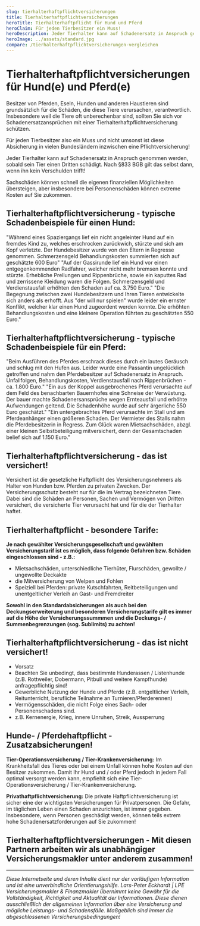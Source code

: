 ```yaml
---
slug: tierhalterhaftpflichtversicherungen
title: Tierhalterhaftpflichtversicherungen
heroTitle: Tierhalterhaftpflicht für Hund und Pferd
heroClaim: Für jeden Tierbesitzer ein Muss!
heroDescription: Jeder Tierhalter kann auf Schadenersatz in Anspruch genommen werden, sobald sein Tier einen Dritten schädigt. Nach §833 BGB gilt das selbst dann, wenn ihn kein Verschulden trifft! Sachschäden können schnell die eigenen finanziellen Möglichkeiten übersteigen, aber insbesondere bei Personenschäden können extreme Kosten auf Sie zukommen.
heroImage: ../assets/standard.jpg
compare: /tierhalterhaftpflichtversicherungen-vergleichen
---
```


<ProvenExpert />

# Tierhalterhaftpflichtversicherungen für Hund(e) und Pferd(e)

Besitzer von Pferden, Eseln, Hunden und anderen Haustieren sind grundsätzlich für die Schäden, die diese Tiere verursachen, verantwortlich. Insbesondere weil die Tiere oft unberechenbar sind, sollten Sie sich vor Schadenersatzansprüchen mit einer Tierhalterhaftpflichtversicherung schützen.

Für jeden Tierbesitzer also ein Muss und nicht umsonst ist diese Absicherung in vielen Bundesländern inzwischen eine Pflichtversicherung!

Jeder Tierhalter kann auf Schadenersatz in Anspruch genommen werden, sobald sein Tier einen Dritten schädigt. Nach §833 BGB gilt das selbst dann, wenn ihn kein Verschulden trifft! 

Sachschäden können schnell die eigenen finanziellen Möglichkeiten übersteigen, aber insbesondere bei Personenschäden können extreme Kosten auf Sie zukommen.

## Tierhalterhaftpflichtversicherung - typische Schadenbeispiele für einen Hund:

<ExamplesBox>
	<Example title="Herumlaufender Hund!" number="01">
		"Während eines Spaziergangs lief ein nicht angeleinter Hund auf ein fremdes Kind zu, welches erschrocken zurückwich, stürzte und sich am Kopf verletzte. Der Hundebesitzer wurde von den Eltern in Regresse genommen. Schmerzensgeld Behandlungskosten summierten sich auf geschätzte 600 Euro"
	</Example>
    <Example title="Gefährliche Gassirunde!" number="02">
		"Auf der Gassirunde lief ein Hund vor einen entgegenkommenden Radfahrer, welcher nicht mehr bremsen konnte und stürzte. Erhebliche Prellungen und Rippenbrüche, sowie ein kaputtes Rad und zerrissene Kleidung waren die Folgen. Schmerzensgeld und Verdienstausfall erhöhten den Schaden auf ca. 3.750 Euro."
	</Example>
    <Example title="Der will doch nur spielen!" number="03">
		"Die Begegnung zwischen zwei Hundebesitzern und Ihren Tieren entwickelte sich anders als erhofft. Aus "der will nur spielen" wurde leider ein ernster Konflikt, welcher klar einen Hund zugeordent werden konnte. Die erhöhten Behandlungskosten und eine kleinere Operation  führten zu geschätzten 550 Euro."
	</Example>
  </ExamplesBox>

## Tierhalterhaftpflichtversicherung - typische Schadenbeispiele für ein Pferd:

<ExamplesBox>
	<Example title="Ein Pferd schlägt aus!" number="01">
		"Beim Ausführen des Pferdes erschrack dieses durch ein lautes Geräusch und schlug mit den Hufen aus. Leider wurde eine Passantin ungelücklich getroffen und nahm den Pferdebesitzer auf Schadenersatz in Anspruch. Unfallfolgen, Behandlungskosten, Verdienstausfall nach Rippenbrüchen - ca. 1.800 Euro."
	</Example>
    <Example title="Der Flurschaden!" number="02">
		"Ein aus der Koppel ausgebrochenes Pferd verursachte auf dem Feld des benachbarten Bauernhofes eine Schneise der Verwüstung. Der bauer machte Schadenersansprüche wegen Ernteausfall und erhöhte Aufwendungen geltend. Die Schadenhöhe wurde auf sehr ärgerliche 550 Euro geschätzt."
	</Example>
    <Example title="Mietsachschaden Stall!" number="03">
		"Ein untergebrachtes Pferd verursachte im Stall und am Pferdeanhänger einen größeren Schaden. Der Vermieter des Stalls nahm die Pferdebesitzerin in Regress. Zum Glück waren Mietsachschäden, abzgl. einer kleinen Selbstbeteiligung mitversichert, denn der Gesamtschaden belief sich auf 1.150 Euro."
	</Example>
  </ExamplesBox>

<ContactAndCompareBox />

## Tierhalterhaftpflichtversicherung - das ist versichert!

Versichert ist die gesetzliche Haftpflicht des Versicherungsnehmers als Halter von Hunden bzw. Pferden zu privaten Zwecken. Der Versicherungsschutz besteht nur für die im Vertrag bezeichneten Tiere.
Dabei sind die Schäden an Personen, Sachen und Vermögen von Dritten versichert, die versicherte Tier verursacht hat und für die der Tierhalter haftet.

## Tierhalterhaftpflicht - besondere Tarife:

**Je nach gewählter Versicherungsgesellschaft und gewähltem Versicherungstarif ist es möglich, dass folgende Gefahren bzw. Schäden eingeschlossen sind - z.B.:**

- Mietsachschäden, unterschiedliche Tierhüter, Flurschäden, gewollte / ungewollte Deckakte
- die Mitversicherung von Welpen und Fohlen 
- Speiziell bei Pferden: private Kutschfahrten, Reitbeteiligungen und unentgeltlicher Verleih an Gast- und Fremdreiter	

**Sowohl in den Standardabsicherungen als auch bei den Deckungserweiterung und besonderen Versicherungstarife gilt es immer auf die Höhe der Versicherungssummmen und die Deckungs- / Summenbegrenzungen (sog. Sublimits) zu achten!**

## Tierhalterhaftpflichtversicherung - das ist nicht versichert!

- Vorsatz
- Beachten Sie unbedingt, dass bestimmte Hunderassen / Listenhunde (z.B. Rottweiler, Dobermann, Pitbull und weitere Kampfhunde) anfragepflichtig sind!
- Gewerbliche Nutzung der Hunde und Pferde (z.B. entgeltlicher Verleih, Reitunterricht, berufliche Teilnahme an Turnieren/Pferderennen)
- Vermögensschäden, die nicht Folge eines Sach- oder Personenschadens sind.
- z.B. Kernenergie, Krieg, innere Unruhen, Streik, Aussperrung

## Hunde- / Pferdehaftpflicht - Zusatzabsicherungen!

**Tier-Operationsversicherung / Tier-Krankenversicherung:** Im Krankheitsfall des Tieres oder bei einem Unfall können hohe Kosten auf den Besitzer zukommen. Damit Ihr Hund und / oder Pferd jedoch in jedem Fall optimal versorgt werden kann, empfiehlt sich eine Tier-Operationsversicherung / Tier-Krankenversicherung.

**Privathaftpflichtversicherung:** Die private Haftpflichtversicherung ist sicher eine der wichtigsten Versicherungen für Privatpersonen. Die Gefahr, im täglichen Leben einen Schaden anzurichten, ist immer gegeben. Insbesondere, wenn Personen geschädigt werden, können teils extrem hohe Schadenersatzforderungen auf Sie zukommen!


<ContactAndCompareBox />
<ProvenExpert />

## Tierhalterhaftpflichtversicherungen - Mit diesen Partnern arbeiten wir als unabhängiger Versicherungsmakler unter anderem zusammen!
<InsurancesBox title='Sachversicherungsgesellschaften'/>

---

_Diese Internetseite und deren Inhalte dient nur der vorläufigen Information und ist eine unverbindliche Orientierungshilfe. Lars-Peter Eckhardt | LPE Versicherungsmakler & Finanzmakler übernimmt keine Gewähr für die Vollständigkeit,
Richtigkeit und Aktualität der Informationen. Diese dienen ausschließlich der allgemeinen Information über eine Versicherung und mögliche Leistungs- und Schadensfälle. Maßgeblich sind immer die abgeschlossenen Versicherungsbedingungen!_